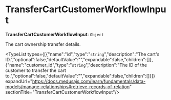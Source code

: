
# TransferCartCustomerWorkflowInput

 **TransferCartCustomerWorkflowInput**: `Object`

The cart ownership transfer details.

<TypeList types={[{"name":"id","type":"`string`","description":"The cart's ID.","optional":false,"defaultValue":"","expandable":false,"children":[]},{"name":"customer_id","type":"`string`","description":"The ID of the customer to transfer the cart to.","optional":false,"defaultValue":"","expandable":false,"children":[]}]} expandUrl="https://docs.medusajs.com/learn/fundamentals/data-models/manage-relationships#retrieve-records-of-relation" sectionTitle="TransferCartCustomerWorkflowInput"/>
